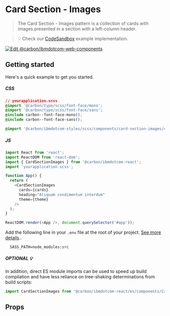 
# Card Section - Images

> The Card Section - Images pattern is a collection of cards with images
> presented in a section with a left-column header.

> 💡 Check our
> [CodeSandbox](https://githubbox.com/carbon-design-system/carbon-for-ibm-dotcom/tree/main/packages/react/examples/codesandbox/components/CardSectionImages)
> example implementation.

[![Edit @carbon/ibmdotcom-web-components](https://codesandbox.io/static/img/play-codesandbox.svg)](https://githubbox.com/carbon-design-system/carbon-for-ibm-dotcom/tree/main/packages/react/examples/codesandbox/components/CardSectionImages)

## Getting started

Here's a quick example to get you started.

##### CSS

```css
// yourapplication.scss
@import '@carbon/type/scss/font-face/mono';
@import '@carbon/type/scss/font-face/sans';
@include carbon--font-face-mono();
@include carbon--font-face-sans();

@import '@carbon/ibmdotcom-styles/scss/components/card-section-images/card-section-images';
```

##### JS

```javascript
import React from 'react';
import ReactDOM from 'react-dom';
import { CardSectionImages } from '@carbon/ibmdotcom-react';
import 'yourapplication.scss';

function App() {
  return (
    <CardSectionImages
      cards={cards}
      heading="Aliquam condimentum interdum"
      theme={theme}
    />
  );
}

ReactDOM.render(<App />, document.querySelector('#app'));
```

Add the following line in your `.env` file at the root of your project.
[See more details](https://github.com/carbon-design-system/carbon-for-ibm-dotcom/tree/main/packages/styles#usage)..

```
  SASS_PATH=node_modules:src
```

##### OPTIONAL 💡

In addition, direct ES module imports can be used to speed up build compilation and have less reliance on tree-shaking determinations from build scripts:

````js
import CardSectionImages from '@carbon/ibmdotcom-react/es/components/CardSectionImages/CardSectionImages';
````

## Props

<Props of={CardSectionImages} />
<Description markdown={contributing} />
